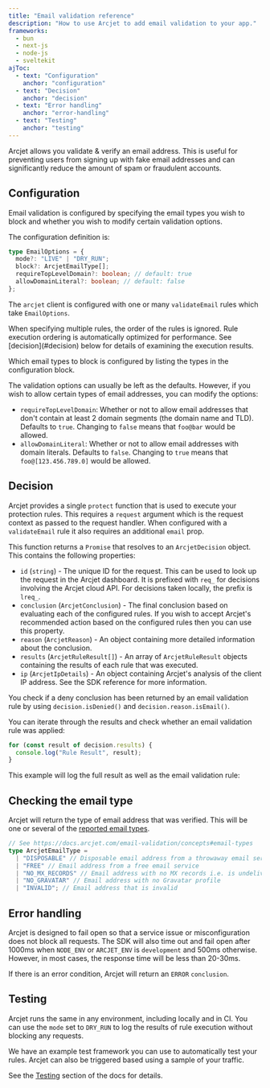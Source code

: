```yaml
---
title: "Email validation reference"
description: "How to use Arcjet to add email validation to your app."
frameworks:
  - bun
  - next-js
  - node-js
  - sveltekit
ajToc:
  - text: "Configuration"
    anchor: "configuration"
  - text: "Decision"
    anchor: "decision"
  - text: "Error handling"
    anchor: "error-handling"
  - text: "Testing"
    anchor: "testing"
---
```



Arcjet allows you validate & verify an email address. This is useful for
preventing users from signing up with fake email addresses and can significantly
reduce the amount of spam or fraudulent accounts.

## Configuration

Email validation is configured by specifying the email types you wish to block
and whether you wish to modify certain validation options.

The configuration definition is:

```ts
type EmailOptions = {
  mode?: "LIVE" | "DRY_RUN";
  block?: ArcjetEmailType[];
  requireTopLevelDomain?: boolean; // default: true
  allowDomainLiteral?: boolean; // default: false
};
```

The `arcjet` client is configured with one or many `validateEmail` rules which
take `EmailOptions`.

<Aside type="note">
  When specifying multiple rules, the order of the rules is ignored. Rule
  execution ordering is automatically optimized for performance. See
  [decision](#decision) below for details of examining the execution results.
</Aside>

Which email types to block is configured by listing the types in the
configuration block.

The validation options can usually be left as the defaults. However, if you wish
to allow certain types of email addresses, you can modify the options:

- `requireTopLevelDomain`: Whether or not to allow email addresses that don't
  contain at least 2 domain segments (the domain name and TLD). Defaults to
  `true`. Changing to `false` means that `foo@bar` would be allowed.
- `allowDomainLiteral`: Whether or not to allow email addresses with domain
  literals. Defaults to `false`. Changing to `true` means that
  `foo@[123.456.789.0]` would be allowed.

## Decision

Arcjet provides a single `protect` function that is used to execute your
protection rules. This requires a `request` argument which is the request
context as passed to the request handler. When configured with a `validateEmail`
rule it also requires an additional `email` prop.

This function returns a `Promise` that resolves to an
`ArcjetDecision` object. This contains the following properties:

- `id` (`string`) - The unique ID for the request. This can be used to look up
  the request in the Arcjet dashboard. It is prefixed with `req_` for decisions
  involving the Arcjet cloud API. For decisions taken locally, the prefix is
  `lreq_`.
- `conclusion` (`ArcjetConclusion`) - The final conclusion based on evaluating
  each of the configured rules. If you wish to accept Arcjet's recommended
  action based on the configured rules then you can use this property.
- `reason` (`ArcjetReason`) - An object containing more detailed
  information about the conclusion.
- `results` (`ArcjetRuleResult[]`) - An array of `ArcjetRuleResult` objects
  containing the results of each rule that was executed.
- `ip` (`ArcjetIpDetails`) - An object containing Arcjet's analysis of the
  client IP address. See the SDK reference for more information.

You check if a deny conclusion has been returned by an email validation rule by
using `decision.isDenied()` and `decision.reason.isEmail()`.

You can iterate through the results and check whether an email validation rule
was applied:

```ts
for (const result of decision.results) {
  console.log("Rule Result", result);
}
```

This example will log the full result as well as the email validation rule:

<SlotByFramework client:load>
  <DecisionLogBun slot="bun" />
  <DecisionLogNextJs slot="next-js" />
  <DecisionLogNodeJs slot="node-js" />
  <DecisionLogSvelteKit slot="sveltekit" />
</SlotByFramework>

## Checking the email type

Arcjet will return the type of email address that was verified. This will be one
or several of the [reported email types](/email-validation/concepts#email-types).

```ts
// See https://docs.arcjet.com/email-validation/concepts#email-types
type ArcjetEmailType =
  | "DISPOSABLE" // Disposable email address from a throwaway email service
  | "FREE" // Email address from a free email service
  | "NO_MX_RECORDS" // Email address with no MX records i.e. is undeliverable
  | "NO_GRAVATAR" // Email address with no Gravatar profile
  | "INVALID"; // Email address that is invalid
```

## Error handling

Arcjet is designed to fail open so that a service issue or misconfiguration does
not block all requests. The SDK will also time out and fail open after 1000ms
when `NODE_ENV` or `ARCJET_ENV` is `development` and 500ms otherwise. However,
in most cases, the response time will be less than 20-30ms.

If there is an error condition, Arcjet will return an `ERROR` `conclusion`.

<SlotByFramework client:load>
  <ErrorsBun slot="bun" />
  <ErrorsNextJs slot="next-js" />
  <ErrorsNodeJs slot="node-js" />
  <ErrorsSvelteKit slot="sveltekit" />
</SlotByFramework>

## Testing

Arcjet runs the same in any environment, including locally and in CI. You can
use the `mode` set to `DRY_RUN` to log the results of rule execution without
blocking any requests.

We have an example test framework you can use to automatically test your rules.
Arcjet can also be triggered based using a sample of your traffic.

See the [Testing](/testing) section of the docs for details.

<Comments />
